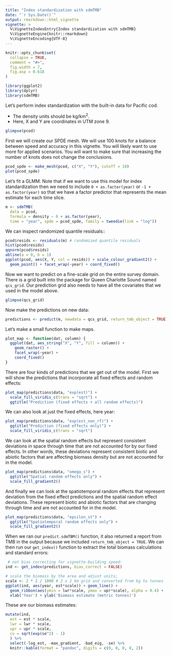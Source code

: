 ```yaml
---
title: "Index standardization with sdmTMB"
date: "`r Sys.Date()`"
output: rmarkdown::html_vignette
vignette: >
  %\VignetteIndexEntry{Index standardization with sdmTMB}
  %\VignetteEngine{knitr::rmarkdown}
  %\VignetteEncoding{UTF-8}
---
```


```r
knitr::opts_chunk$set(
  collapse = TRUE,
  comment = "#>",
  fig.width = 7,
  fig.asp = 0.618
)
```

```r
library(ggplot2)
library(dplyr)
library(sdmTMB)
```

Let's perform index standardization with the built-in data for Pacific cod. 

- The density units should be kg/km^2^.
- Here, X and Y are coordinates in UTM zone 9.

```r
glimpse(pcod)
```

First we will create our SPDE mesh. We will use 100 knots for a balance between speed and accuracy in this vignette. You will likely want to use more for applied scenarios. You will want to make sure that increasing the number of knots does not change the conclusions.

```r
pcod_spde <- make_mesh(pcod, c("X", "Y"), cutoff = 10)
plot(pcod_spde)
```

Let's fit a GLMM. Note that if we want to use this model for index standardization then we need to include `0 + as.factor(year)` or `-1 + as.factor(year)` so that we have a factor predictor that represents the mean estimate for each time slice.

```r
m <- sdmTMB(
  data = pcod, 
  formula = density ~ 0 + as.factor(year),
  time = "year", spde = pcod_spde, family = tweedie(link = "log"))
```

We can inspect randomized quantile residuals::

```r
pcod$resids <- residuals(m) # randomized quantile residuals
hist(pcod$resids)
qqnorm(pcod$resids)
abline(a = 0, b = 1)
ggplot(pcod, aes(X, Y, col = resids)) + scale_colour_gradient2() +
  geom_point() + facet_wrap(~year) + coord_fixed()
```

Now we want to predict on a fine-scale grid on the entire survey domain. There is a grid built into the package for Queen Charlotte Sound named `qcs_grid`. Our prediction grid also needs to have all the covariates that we used in the model above.

```r
glimpse(qcs_grid)
```

Now make the predictions on new data:

```r
predictions <- predict(m, newdata = qcs_grid, return_tmb_object = TRUE)
```

Let's make a small function to make maps.

```r
plot_map <- function(dat, column) {
  ggplot(dat, aes_string("X", "Y", fill = column)) +
    geom_raster() +
    facet_wrap(~year) +
    coord_fixed()
}
```

There are four kinds of predictions that we get out of the model. First we will show the predictions that incorporate all fixed effects and random effects:

```r
plot_map(predictions$data, "exp(est)") +
  scale_fill_viridis_c(trans = "sqrt") +
  ggtitle("Prediction (fixed effects + all random effects)")
```

We can also look at just the fixed effects, here year:

```r
plot_map(predictions$data, "exp(est_non_rf)") +
  ggtitle("Prediction (fixed effects only)") +
  scale_fill_viridis_c(trans = "sqrt")
```

We can look at the spatial random effects but represent consistent deviations in space through time that are not accounted for by our fixed effects. In other words, these deviations represent consistent biotic and abiotic factors that are affecting biomass density but are not accounted for in the model.

```r
plot_map(predictions$data, "omega_s") +
  ggtitle("Spatial random effects only") +
  scale_fill_gradient2()
```

And finally we can look at the spatiotemporal random effects that represent deviation from the fixed effect predictions and the spatial random effect deviations. These represent biotic and abiotic factors that are changing through time and are not accounted for in the model.

```r
plot_map(predictions$data, "epsilon_st") +
  ggtitle("Spatiotemporal random effects only") +
  scale_fill_gradient2()
```

When we ran our `predict.sdmTBM()` function, it also returned a report from TMB in the output because we included `return_tmb_object = TRUE`. We can then run our `get_index()` function to extract the total biomass calculations and standard errors:

```r
 # not bias correcting for vignette-building speed:
ind <- get_index(predictions, bias_correct = FALSE)
```

```r
# scale the biomass by the area and adjust units;
scale <- 2 * 2 / 1000 # 2 x 2 km grid and converted from kg to tonnes
ggplot(ind, aes(year, est*scale)) + geom_line() +
  geom_ribbon(aes(ymin = lwr*scale, ymax = upr*scale), alpha = 0.4) +
  xlab('Year') + ylab('Biomass estimate (metric tonnes)')
```

These are our biomass estimates:

```r
mutate(ind, 
  est = est * scale,
  lwr = lwr * scale,
  upr = upr * scale,
  cv = sqrt(exp(se^2) - 1)
  ) %>% 
  select(-log_est, -max_gradient, -bad_eig, -se) %>%
  knitr::kable(format = "pandoc", digits = c(0, 0, 0, 0, 2))
```
